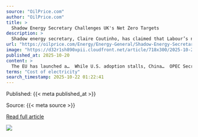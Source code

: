 ```yaml
---
source: "OilPrice.com"
author: "OilPrice.com"
title: >
  Shadow Energy Secretary Challenges UK's Net Zero Targets
description: >
  Shadow energy secretary, Claire Coutinho, has claimed that Labour’s net zero targets” are not helping” the UK’s economy. In an interview with Sky News’ Trevor Phillips, Countinho linked the government’s climate targets to the ongoing cost of living crisis. Sh…
url: "https://oilprice.com/Energy/Energy-General/Shadow-Energy-Secretary-Challenges-UKs-Net-Zero-Targets.html"
image: "https://d32r1sh890xpii.cloudfront.net/article/718x300/2025-10-20_im1yovfpo5.jpg"
published_at: 2025-10-20
content: >
  The EU has launched a…  While U.S. adoption stalls, China…  OPEC Secretary General Haitham Al…  By City A.M - Oct 20, 2025, 2:00 PM CDTShadow energy secretary, Claire Coutinho, has claimed that Labou… [+2944 chars]
terms: "Cost of electricity"
search_timestamp: 2025-10-22 01:22:41
---
```



Published: {{< meta published_at >}}


Source: {{< meta source >}}


[Read full article]({{< meta url >}}){target='_blank'}



![](`r rmarkdown::metadata$image[1]`)
